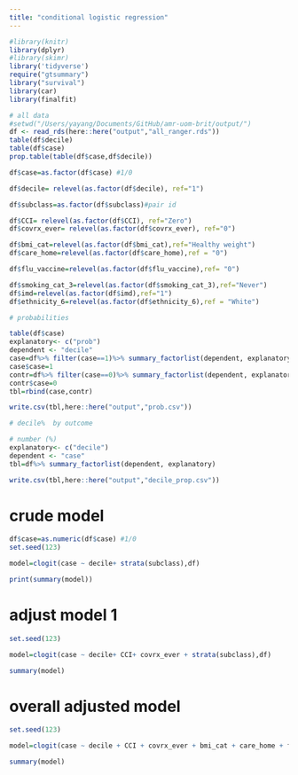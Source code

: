 ```yaml
---
title: "conditional logistic regression"
---
```


```r
#library(knitr)
library(dplyr)
#library(skimr)
library('tidyverse')
require("gtsummary")
library("survival")
library(car)
library(finalfit)
```


```r
# all data
#setwd("/Users/yayang/Documents/GitHub/amr-uom-brit/output/")
df <- read_rds(here::here("output","all_ranger.rds"))
table(df$decile)
table(df$case)
prop.table(table(df$case,df$decile))

df$case=as.factor(df$case) #1/0

df$decile= relevel(as.factor(df$decile), ref="1")

df$subclass=as.factor(df$subclass)#pair id

df$CCI= relevel(as.factor(df$CCI), ref="Zero")
df$covrx_ever= relevel(as.factor(df$covrx_ever), ref="0")

df$bmi_cat=relevel(as.factor(df$bmi_cat),ref="Healthy weight")
df$care_home=relevel(as.factor(df$care_home),ref = "0")

df$flu_vaccine=relevel(as.factor(df$flu_vaccine),ref= "0")

df$smoking_cat_3=relevel(as.factor(df$smoking_cat_3),ref="Never")
df$imd=relevel(as.factor(df$imd),ref="1")
df$ethnicity_6=relevel(as.factor(df$ethnicity_6),ref = "White")
```


```r
# probabilities

table(df$case)
explanatory<- c("prob")
dependent <- "decile"
case=df%>% filter(case==1)%>% summary_factorlist(dependent, explanatory)
case$case=1
contr=df%>% filter(case==0)%>% summary_factorlist(dependent, explanatory)
contr$case=0
tbl=rbind(case,contr)

write.csv(tbl,here::here("output","prob.csv"))
```


```r
# decile%  by outcome

# number (%)
explanatory<- c("decile")
dependent <- "case"
tbl=df%>% summary_factorlist(dependent, explanatory)

write.csv(tbl,here::here("output","decile_prop.csv"))

```


#  crude model

```r
df$case=as.numeric(df$case) #1/0
set.seed(123)

model=clogit(case ~ decile+ strata(subclass),df) 

print(summary(model))
```

# adjust model 1

```r
set.seed(123)

model=clogit(case ~ decile+ CCI+ covrx_ever + strata(subclass),df) 

summary(model)
```



#  overall adjusted model
```r

set.seed(123)

model=clogit(case ~ decile + CCI + covrx_ever + bmi_cat + care_home + flu_vaccine + smoking_cat_3 + imd+ ethnicity_6 + strata(subclass),df) 

summary(model)
```


